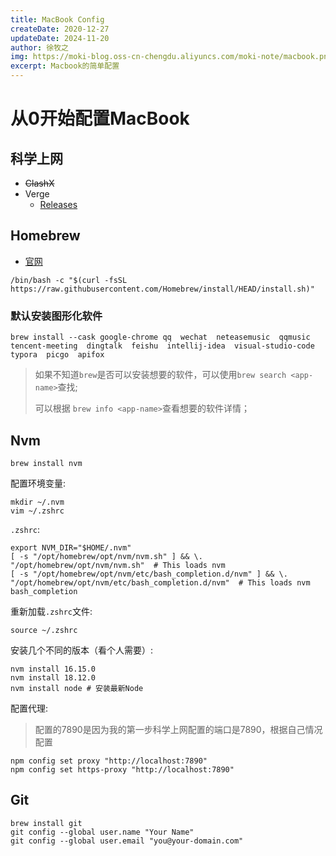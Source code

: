 ```yaml
---
title: MacBook Config
createDate: 2020-12-27
updateDate: 2024-11-20
author: 徐牧之
img: https://moki-blog.oss-cn-chengdu.aliyuncs.com/moki-note/macbook.png
excerpt: Macbook的简单配置
---
```


# 从0开始配置MacBook

## 科学上网

+ ~~ClashX~~
+ Verge
  + [Releases](https://github.com/zzzgydi/clash-verge/releases)

## Homebrew

+ [官网](https://brew.sh/)

```shell
/bin/bash -c "$(curl -fsSL https://raw.githubusercontent.com/Homebrew/install/HEAD/install.sh)"
```

### 默认安装图形化软件

```shell
brew install --cask google-chrome qq  wechat  neteasemusic  qqmusic  tencent-meeting  dingtalk  feishu  intellij-idea  visual-studio-code  typora  picgo  apifox 
```

> 如果不知道`brew`是否可以安装想要的软件，可以使用`brew search <app-name>`查找;
>
> 可以根据 `brew info <app-name>`查看想要的软件详情；

## Nvm

```shell
brew install nvm
```

配置环境变量:

```shell
mkdir ~/.nvm
vim ~/.zshrc
```

`.zshrc`:
```shell
export NVM_DIR="$HOME/.nvm"
[ -s "/opt/homebrew/opt/nvm/nvm.sh" ] && \. "/opt/homebrew/opt/nvm/nvm.sh"  # This loads nvm
[ -s "/opt/homebrew/opt/nvm/etc/bash_completion.d/nvm" ] && \. "/opt/homebrew/opt/nvm/etc/bash_completion.d/nvm"  # This loads nvm bash_completion
```
重新加载`.zshrc`文件:

```shell
source ~/.zshrc
```

安装几个不同的版本（看个人需要）:

```shell
nvm install 16.15.0 
nvm install 18.12.0
nvm install node # 安装最新Node
```

配置代理:

> 配置的7890是因为我的第一步科学上网配置的端口是7890，根据自己情况配置

```shell
npm config set proxy "http://localhost:7890"
npm config set https-proxy "http://localhost:7890"
```

## Git

```shell
brew install git
git config --global user.name "Your Name"
git config --global user.email "you@your-domain.com"
```













